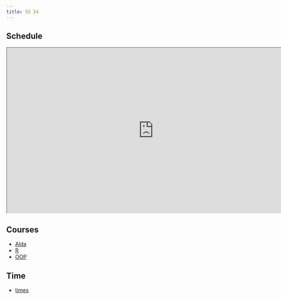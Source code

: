```yaml
---
title: SS 24
---
```


## Schedule

```{=html}
<iframe width="780" height="440" src="https://docs.google.com/spreadsheets/d/e/2PACX-1vTTNJAKNcKtLFMa5VfMUKpdxwkkAO_WJP6pX6voXAKQyFmJOb_MoloO5RjLYUKdZyq543U_bvSJDeap/pubhtml?widget=true&amp;headers=false"></iframe>
```

## Courses 

* [Alda](./alda/index.qmd)
* [R](./r/index.qmd)
* [OOP](./oop/index.qmd)

## Time

* [times](./time/index.qmd)